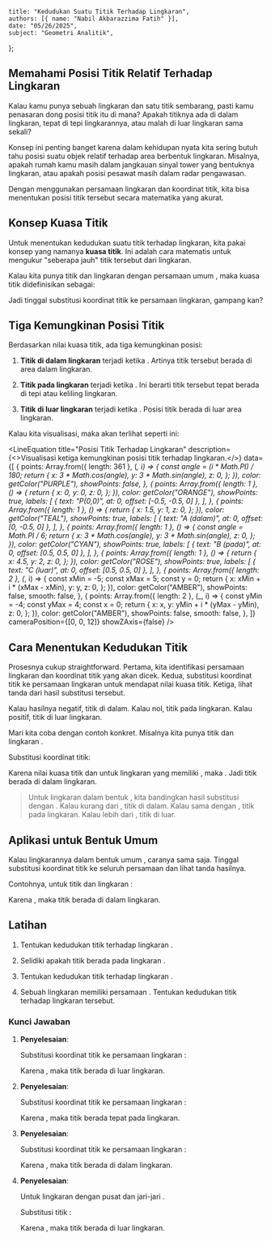     title: "Kedudukan Suatu Titik Terhadap Lingkaran",
    authors: [{ name: "Nabil Akbarazzima Fatih" }],
    date: "05/26/2025",
    subject: "Geometri Analitik",
};


## Memahami Posisi Titik Relatif Terhadap Lingkaran

Kalau kamu punya sebuah lingkaran dan satu titik sembarang, pasti kamu penasaran dong posisi titik itu di mana? Apakah titiknya ada di dalam lingkaran, tepat di tepi lingkarannya, atau malah di luar lingkaran sama sekali?

Konsep ini penting banget karena dalam kehidupan nyata kita sering butuh tahu posisi suatu objek relatif terhadap area berbentuk lingkaran. Misalnya, apakah rumah kamu masih dalam jangkauan sinyal tower yang bentuknya lingkaran, atau apakah posisi pesawat masih dalam radar pengawasan.

Dengan menggunakan persamaan lingkaran dan koordinat titik, kita bisa menentukan posisi titik tersebut secara matematika yang akurat.

## Konsep Kuasa Titik

Untuk menentukan kedudukan suatu titik terhadap lingkaran, kita pakai konsep yang namanya **kuasa titik**. Ini adalah cara matematis untuk mengukur "seberapa jauh" titik tersebut dari lingkaran.

Kalau kita punya titik <InlineMath math="A(x_0, y_0)" /> dan lingkaran dengan persamaan umum <InlineMath math="x^2 + y^2 + Dx + Ey + F = 0" />, maka kuasa titik <InlineMath math="A" /> didefinisikan sebagai:

<BlockMath math="K_A = x_0^2 + y_0^2 + Dx_0 + Ey_0 + F" />

Jadi tinggal substitusi koordinat titik ke persamaan lingkaran, gampang kan?

## Tiga Kemungkinan Posisi Titik

Berdasarkan nilai kuasa titik, ada tiga kemungkinan posisi:

1. **Titik di dalam lingkaran** terjadi ketika <InlineMath math="K_A < 0" />. Artinya titik tersebut berada di area dalam lingkaran.

2. **Titik pada lingkaran** terjadi ketika <InlineMath math="K_A = 0" />. Ini berarti titik tersebut tepat berada di tepi atau keliling lingkaran.

3. **Titik di luar lingkaran** terjadi ketika <InlineMath math="K_A > 0" />. Posisi titik berada di luar area lingkaran.

Kalau kita visualisasi, maka akan terlihat seperti ini:

<LineEquation
  title="Posisi Titik Terhadap Lingkaran"
  description={<>Visualisasi ketiga kemungkinan posisi titik <InlineMath math="A" /> terhadap lingkaran.</>}
  data={[
    {
      points: Array.from({ length: 361 }, (_, i) => {
        const angle = (i * Math.PI) / 180;
        return {
          x: 3 * Math.cos(angle),
          y: 3 * Math.sin(angle),
          z: 0,
        };
      }),
      color: getColor("PURPLE"),
      showPoints: false,
    },
    {
      points: Array.from({ length: 1 }, () => {
        return {
          x: 0,
          y: 0,
          z: 0,
        };
      }),
      color: getColor("ORANGE"),
      showPoints: true,
      labels: [
        { text: "P(0,0)", at: 0, offset: [-0.5, -0.5, 0] },
      ],
    },
    {
      points: Array.from({ length: 1 }, () => {
        return {
          x: 1.5,
          y: 1,
          z: 0,
        };
      }),
      color: getColor("TEAL"),
      showPoints: true,
      labels: [
        { text: "A (dalam)", at: 0, offset: [0, -0.5, 0] },
      ],
    },
    {
      points: Array.from({ length: 1 }, () => {
        const angle = Math.PI / 6;
        return {
          x: 3 * Math.cos(angle),
          y: 3 * Math.sin(angle),
          z: 0,
        };
      }),
      color: getColor("CYAN"),
      showPoints: true,
      labels: [
        { text: "B (pada)", at: 0, offset: [0.5, 0.5, 0] },
      ],
    },
    {
      points: Array.from({ length: 1 }, () => {
        return {
          x: 4.5,
          y: 2,
          z: 0,
        };
      }),
      color: getColor("ROSE"),
      showPoints: true,
      labels: [
        { text: "C (luar)", at: 0, offset: [0.5, 0.5, 0] },
      ],
    },
    {
      points: Array.from({ length: 2 }, (_, i) => {
        const xMin = -5;
        const xMax = 5;
        const y = 0;
        return {
          x: xMin + i * (xMax - xMin),
          y: y,
          z: 0,
        };
      }),
      color: getColor("AMBER"),
      showPoints: false,
      smooth: false,
    },
    {
      points: Array.from({ length: 2 }, (_, i) => {
        const yMin = -4;
        const yMax = 4;
        const x = 0;
        return {
          x: x,
          y: yMin + i * (yMax - yMin),
          z: 0,
        };
      }),
      color: getColor("AMBER"),
      showPoints: false,
      smooth: false,
    },
  ]}
  cameraPosition={[0, 0, 12]}
  showZAxis={false}
/>

## Cara Menentukan Kedudukan Titik

Prosesnya cukup straightforward. Pertama, kita identifikasi persamaan lingkaran dan koordinat titik yang akan dicek. Kedua, substitusi koordinat titik ke persamaan lingkaran untuk mendapat nilai kuasa titik. Ketiga, lihat tanda dari hasil substitusi tersebut.

Kalau hasilnya negatif, titik di dalam. Kalau nol, titik pada lingkaran. Kalau positif, titik di luar lingkaran.

Mari kita coba dengan contoh konkret. Misalnya kita punya titik <InlineMath math="A(1, -2)" /> dan lingkaran <InlineMath math="x^2 + y^2 = 25" />.

Substitusi koordinat titik:

<BlockMath math="K_A = 1^2 + (-2)^2 = 1 + 4 = 5" />

Karena nilai kuasa titik <InlineMath math="K_A = 5" /> dan untuk lingkaran <InlineMath math="x^2 + y^2 = 25" /> yang memiliki <InlineMath math="r^2 = 25" />, maka <InlineMath math="5 < 25" />. Jadi titik <InlineMath math="A(1, -2)" /> berada di dalam lingkaran.

> Untuk lingkaran dalam bentuk <InlineMath math="x^2 + y^2 = r^2" />, kita bandingkan hasil substitusi dengan <InlineMath math="r^2" />. Kalau kurang dari <InlineMath math="r^2" />, titik di dalam. Kalau sama dengan <InlineMath math="r^2" />, titik pada lingkaran. Kalau lebih dari <InlineMath math="r^2" />, titik di luar.

## Aplikasi untuk Bentuk Umum

Kalau lingkarannya dalam bentuk umum <InlineMath math="x^2 + y^2 + Dx + Ey + F = 0" />, caranya sama saja. Tinggal substitusi koordinat titik ke seluruh persamaan dan lihat tanda hasilnya.

Contohnya, untuk titik <InlineMath math="A(1, -2)" /> dan lingkaran <InlineMath math="x^2 + y^2 - 8x - 2y - 8 = 0" />:

<div className="flex flex-col gap-4">
  <BlockMath math="K_A = 1^2 + (-2)^2 - 8(1) - 2(-2) - 8" />
  <BlockMath math="K_A = 1 + 4 - 8 + 4 - 8 = -7" />
</div>

Karena <InlineMath math="K_A = -7 < 0" />, maka titik <InlineMath math="A(1, -2)" /> berada di dalam lingkaran.

## Latihan

1. Tentukan kedudukan titik <InlineMath math="A(3, 4)" /> terhadap lingkaran <InlineMath math="x^2 + y^2 = 16" />.

2. Selidiki apakah titik <InlineMath math="B(6, -8)" /> berada pada lingkaran <InlineMath math="x^2 + y^2 = 100" />.

3. Tentukan kedudukan titik <InlineMath math="C(2, 1)" /> terhadap lingkaran <InlineMath math="x^2 + y^2 - 4x + 6y - 12 = 0" />.

4. Sebuah lingkaran memiliki persamaan <InlineMath math="(x-3)^2 + (y+2)^2 = 25" />. Tentukan kedudukan titik <InlineMath math="D(7, 2)" /> terhadap lingkaran tersebut.

### Kunci Jawaban

1. **Penyelesaian**:

   Substitusi koordinat titik <InlineMath math="A(3, 4)" /> ke persamaan lingkaran <InlineMath math="x^2 + y^2 = 16" />:
   
   <BlockMath math="K_A = 3^2 + 4^2 = 9 + 16 = 25" />
   
   Karena <InlineMath math="K_A = 25 > 16" />, maka titik <InlineMath math="A(3, 4)" /> berada di luar lingkaran.

2. **Penyelesaian**:

   Substitusi koordinat titik <InlineMath math="B(6, -8)" /> ke persamaan lingkaran <InlineMath math="x^2 + y^2 = 100" />:
   
   <BlockMath math="K_B = 6^2 + (-8)^2 = 36 + 64 = 100" />
   
   Karena <InlineMath math="K_B = 100 = 100" />, maka titik <InlineMath math="B(6, -8)" /> berada tepat pada lingkaran.

3. **Penyelesaian**:

   Substitusi koordinat titik <InlineMath math="C(2, 1)" /> ke persamaan lingkaran <InlineMath math="x^2 + y^2 - 4x + 6y - 12 = 0" />:
   
   <div className="flex flex-col gap-4">
     <BlockMath math="K_C = 2^2 + 1^2 - 4(2) + 6(1) - 12" />
     <BlockMath math="K_C = 4 + 1 - 8 + 6 - 12 = -9" />
   </div>
   
   Karena <InlineMath math="K_C = -9 < 0" />, maka titik <InlineMath math="C(2, 1)" /> berada di dalam lingkaran.

4. **Penyelesaian**:

   Untuk lingkaran <InlineMath math="(x-3)^2 + (y+2)^2 = 25" /> dengan pusat <InlineMath math="(3, -2)" /> dan jari-jari <InlineMath math="r = 5" />.
   
   Substitusi titik <InlineMath math="D(7, 2)" />:
   
   <div className="flex flex-col gap-4">
     <BlockMath math="K_D = (7-3)^2 + (2-(-2))^2 = 4^2 + 4^2" />
     <BlockMath math="K_D = 16 + 16 = 32" />
   </div>
   
   Karena <InlineMath math="K_D = 32 > 25 = r^2" />, maka titik <InlineMath math="D(7, 2)" /> berada di luar lingkaran.